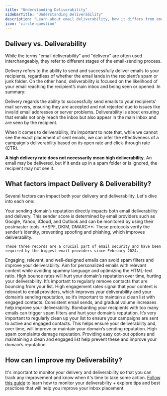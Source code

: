 ```yaml
---
title: "Understanding Deliverability"
sidebarTitle: "Understanding Deliverability"
description: "Learn about email deliverability, how it differs from email delivery, and what factors impact both aspects of your email campaigns."
icon: "circle-question"
---
```


## Delivery vs. Deliverability

While the terms "email deliverability" and "delivery" are often used interchangeably, they refer to different stages of the email-sending process.

Delivery refers to the ability to send and successfully deliver emails to your recipients, regardless of whether the email lands in the recipient’s spam or junk folder. On the other hand, deliverability is focused on the likelihood of your email reaching the recipient’s main inbox and being seen or opened. In summary:

<Card title="Delivery" icon="circle-check">
  Delivery regards the ability to successfully send emails to your recipients' mail servers, ensuring they are accepted and not rejected due to issues like invalid email addresses or server problems.
</Card>

<Card title="Deliverability" icon="inbox">
  Deliverability is about ensuring that emails not only reach the inbox but also appear in the main inbox and are seen by the recipient.
</Card>

When it comes to deliverability, it’s important to note that, while we cannot see the exact placement of sent emails, we can infer the effectiveness of a campaign's deliverability based on its open rate and click-through rate (CTR).

**A high delivery rate does not necessarily mean high deliverability.** An email may be delivered, but if it ends up in a spam folder or is ignored, the recipient may not see it.

## What factors impact Delivery & Deliverability?

Several factors can impact both your delivery and deliverability. Let's dive into each one:

<AccordionGroup>
  <Accordion title="Domain Reputation" defaultOpen={false}>
    Your sending domain’s reputation directly impacts both email deliverability and delivery. This sender score is determined by email providers such as Google, Yahoo, iCloud, and Outlook and can be monitored by using their postmaster tools.
  </Accordion>

  <Accordion title="Email Authentication" defaultOpen={false}>
    **SPF, DKIM, DMARC**: These protocols verify the sender’s identity, preventing spoofing and phishing, which improves deliverability.

    These three records are a crucial part of email security and have been required by the biggest email providers since February 2024.
  </Accordion>

  <Accordion title="Email Content" defaultOpen={false}>
    Engaging, relevant, and well-designed emails can avoid spam filters and improve your deliverability. Aim for personalized emails with relevant content while avoiding spammy language and optimizing the HTML-text ratio.
  </Accordion>

  <Accordion title="Bounce Rates" defaultOpen={false}>
    High bounce rates will hurt your domain’s reputation over time, hurting your deliverability. It’s important to regularly remove contacts that are bouncing from your list.
  </Accordion>

  <Accordion title="Engagement Rates" defaultOpen={false}>
    High engagement rates signal that your content is relevant to email providers, which improves your deliverability and your domain’s sending reputation, so it’s important to maintain a clean list with engaged contacts.
  </Accordion>

  <Accordion title="Sending Frequency & Volume" defaultOpen={false}>
    Consistent email sends, and gradual volume increases help improve your deliverability. Bombarding your recipients with too many emails can trigger spam filters and hurt your domain’s reputation.
  </Accordion>

  <Accordion title="List Hygiene" defaultOpen={false}>
    It’s very important to regularly clean up your list to ensure your campaigns are sent to active and engaged contacts. This helps ensure your deliverability and, over time, will improve or maintain your domain’s sending reputation.
  </Accordion>

  <Accordion title="Spam Complaints" defaultOpen={false}>
    High spam complaints damage reputation. Providing easy opt-out options and maintaining a clean and engaged list help prevent these and improve your domain’s reputation.
  </Accordion>
</AccordionGroup>

## How can I improve my Deliverability?

It's important to monitor your delivery and deliverability so that you can track any improvement and know when it's time to take some action. [Follow this guide](https://privy.mintlify.app/docs/learn/deliverability/how-to-improve-deliverability) to learn how to monitor your deliverability + explore tips and best practices that will help you improve your inbox placement.
